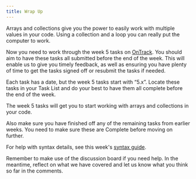 ```yaml
---
title: Wrap Up
---
```



Arrays and collections give you the power to easily work with multiple values in your code. Using a collection and a loop you can really put the computer to work.

Now you need to work through the week 5 tasks on [OnTrack](https://ontrack.deakin.edu.au). You should aim to have these tasks all submitted before the end of the week. This will enable us to give you timely feedback, as well as ensuring you have plenty of time to get the tasks signed off or resubmit the tasks if needed.

Each task has a date, but the week 5 tasks start with “5.x”. Locate these tasks in your Task List and do your best to have them all complete before the end of the week.

The week 5 tasks will get you to start working with arrays and collections in your code.

Also make sure you have finished off any of the remaining tasks from earlier weeks. You need to make sure these are Complete before moving on further.

For help with syntax details, see this week's [syntax guide](/book/part-3-programs-as-concepts/4-collections/2-trailside/25-syntax-guide).

Remember to make use of the discussion board if you need help. In the meantime, reflect on what we have covered and let us know what you think so far in the comments.
